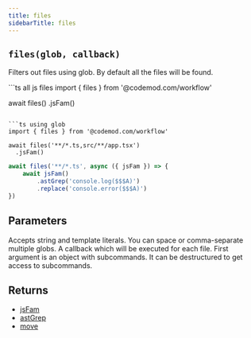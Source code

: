 ```yaml
---
title: files
sidebarTitle: files
---
```


## `files(glob, callback)`

Filters out files using glob.
By default all the files will be found.

<CodeGroup>
```ts all js files
import { files } from '@codemod.com/workflow'

await files()
  .jsFam()
```

```ts using glob
import { files } from '@codemod.com/workflow'

await files('**/*.ts,src/**/app.tsx')
  .jsFam()
```

```ts callback
await files('**/*.ts', async ({ jsFam }) => {
    await jsFam()
        .astGrep('console.log($$$A)')
        .replace('console.error($$$A)')
})
```
</CodeGroup>

## Parameters

<ParamField path="glob" type="string | readonly string[]">
Accepts string and template literals. You can space or comma-separate multiple globs.
</ParamField>

<ResponseField name="callback" type="(subcommands: Subcommands) => Promise<void> | void">
A callback which will be executed for each file. First argument is an object with subcommands. It can be destructured to get access to subcommands.
</ResponseField>

## Returns
- [jsFam](/api/transformation/jsfam)
- [astGrep](/api/transformation/astgrep)
- [move](/api/file/move)
